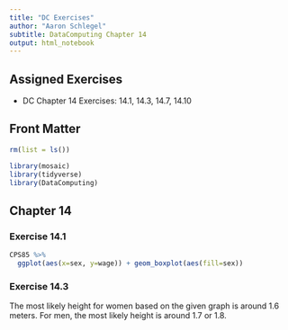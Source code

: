 ```yaml
---
title: "DC Exercises"
author: "Aaron Schlegel"
subtitle: DataComputing Chapter 14
output: html_notebook
---
```


## Assigned Exercises

- DC Chapter 14 Exercises: 14.1, 14.3, 14.7, 14.10

## Front Matter
```r
rm(list = ls())

library(mosaic)
library(tidyverse)
library(DataComputing)
```


## Chapter 14

### Exercise 14.1
```r
CPS85 %>%
  ggplot(aes(x=sex, y=wage)) + geom_boxplot(aes(fill=sex))
```



### Exercise 14.3
The most likely height for women based on the given graph is around 1.6 meters.  For men, the most likely height is around 1.7 or 1.8.









